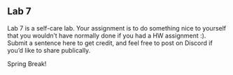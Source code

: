 ## Lab 7

Lab 7 is a self-care lab. Your assignment is to do something nice to yourself that you wouldn't have normally done if you had a HW assignment :). Submit a sentence here to get credit, and feel free to post on Discord if you'd like to share publically. 

Spring Break!
